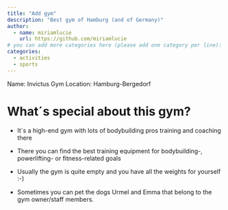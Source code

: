 ---
title: "Add gym"
description: "Best gym of Hamburg (and of Germany)"
author:
  - name: miriamlucie
    url: https://github.com/miriamlucie
# you can add more categories here (please add one category per line):
categories:
  - activities
  - sports
---
Name: Invictus Gym
Location: Hamburg-Bergedorf

# What´s special about this gym?

- It´s a high-end gym with lots of bodybuilding pros training and coaching there

- There you can find the best training equipment for bodybuilding-, powerlifting- or fitness-related goals

- Usually the gym is quite empty and you have all the weights for yourself :-)

- Sometimes you can pet the dogs Urmel and Emma that belong to the gym owner/staff members.
